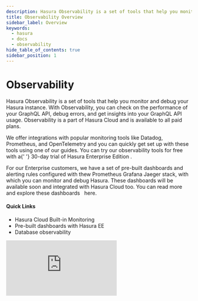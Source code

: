 ```yaml
---
description: Hasura Observability is a set of tools that help you monitor and debug your GraphQL API
title: Observability Overview
sidebar_label: Overview
keywords:
  - hasura
  - docs
  - observability
hide_table_of_contents: true
sidebar_position: 1
---
```



# <Observability /> Observability

<ProductBadge free standard pro ee self />

<div className="overview-header">
  <div className="overview-text">
    <p>
      Hasura Observability is a set of tools that help you monitor and debug your Hasura instance. With Observability,
      you can check on the performance of your GraphQL API, debug errors, and get insights into your GraphQL API usage.
      Observability is a part of Hasura Cloud and is available to all paid plans.
    </p>
    <p>
      We offer integrations with popular monitoring tools like Datadog, Prometheus, and OpenTelemetry and you can
      quickly get set up with these tools using one of our guides. You can try our observability tools for free with a{' '}
      <VersionedLink to="/enterprise/try-hasura-enterprise-edition/">
        30-day trial of Hasura Enterprise Edition
      </VersionedLink>
      .
    </p>
    <p>
      For our Enterprise customers, we have a set of pre-built dashboards and alerting rules configured with thew
      Prometheus Grafana Jaeger stack, with which you can monitor and debug Hasura. These dashboards will be available
      soon and integrated with Hasura Cloud too. You can read more and explore these dashboards &nbsp;
      <VersionedLink to="/observability/enterprise-edition/prometheus/pre-built-dashboards/">here</VersionedLink>.
    </p>
    <h4>Quick Links</h4>
    <ul>
      <li>
        <VersionedLink to="/observability/cloud-monitoring/index/">Hasura Cloud Built-in Monitoring</VersionedLink>
      </li>
      <li>
        <VersionedLink to="/observability/enterprise-edition/prometheus/pre-built-dashboards">Pre-built dashboards with Hasura EE</VersionedLink>
      </li>
      <li>
        <VersionedLink to="/observability/db-observability/">Database observability</VersionedLink>
      </li>
    </ul>
  </div>
  <iframe
    src="https://www.youtube.com/embed/Y9-43_KcoGY"
    frameBorder="0"
    allow="accelerometer; autoplay; encrypted-media; gyroscope; picture-in-picture"
    allowFullScreen
  />
</div>

## Using Observability

<div className="overview-gallery">
  <VersionedLink to="/observability/cloud/opentelemetry/">
    <div className="card">
      <h3>OpenTelemetry</h3>
      <p>Connect your Hasura Cloud project to OpenTelemetry-compliant services.</p>
    </div>
  </VersionedLink>
  <VersionedLink to="/observability/cloud/prometheus/">
    <div className="card">
      <h3>Prometheus</h3>
      <p>Connect your Hasura Cloud project to Prometheus.</p>
    </div>
  </VersionedLink>
  <VersionedLink to="/observability/cloud/datadog">
    <div className="card">
      <h3>Datadog</h3>
      <p>Connect your Hasura Cloud project to Datadog.</p>
    </div>
  </VersionedLink>
</div>
